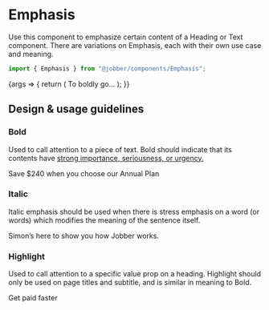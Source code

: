 
<Meta title="Components/Emphasis" component={Emphasis} />

# Emphasis

Use this component to emphasize certain content of a Heading or Text component.
There are variations on Emphasis, each with their own use case and meaning.

```ts
import { Emphasis } from "@jobber/components/Emphasis";
```

<Canvas>
  <Story
    name="Emphasis"
    args={{
      variation: "bold",
    }}
  >
    {args => {
      return (
        <Text>
          To <Emphasis {...args}>boldly</Emphasis> go…
        </Text>
      );
    }}
  </Story>
</Canvas>

<ArgsTable of={Emphasis} story="Emphasis" />

## Design & usage guidelines

### Bold

Used to call attention to a piece of text. Bold should indicate that its
contents have
[strong importance, seriousness, or urgency.](https://developer.mozilla.org/en-US/docs/Web/HTML/Element/strong)

<Canvas>
  <Text>
    <Emphasis variation="bold">Save $240</Emphasis> when you choose our Annual
    Plan
  </Text>
</Canvas>

### Italic

Italic emphasis should be used when there is stress emphasis on a word (or
words) which modifies the meaning of the sentence itself.

<Canvas>
  <Text>
    Simon’s here to show <Emphasis variation="italic">you</Emphasis> how Jobber
    works.
  </Text>
</Canvas>

### Highlight

Used to call attention to a specific value prop on a heading. Highlight should
only be used on page titles and subtitle, and is similar in meaning to Bold.

<Canvas>
  <Heading level={1}>
    Get paid <Emphasis variation="highlight">faster</Emphasis>
  </Heading>
</Canvas>
